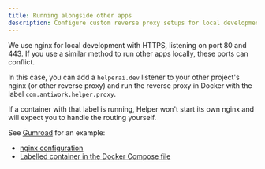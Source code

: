 ```yaml
---
title: Running alongside other apps
description: Configure custom reverse proxy setups for local development
---
```


We use nginx for local development with HTTPS, listening on port 80 and 443. If you use a similar method to run other apps locally, these ports can conflict.

In this case, you can add a `helperai.dev` listener to your other project's nginx (or other reverse proxy) and run the reverse proxy in Docker with the label `com.antiwork.helper.proxy`.

If a container with that label is running, Helper won't start its own nginx and will expect you to handle the routing yourself.

See [Gumroad](https://github.com/antiwork/gumroad) for an example:

- [nginx configuration]()
- [Labelled container in the Docker Compose file]()
